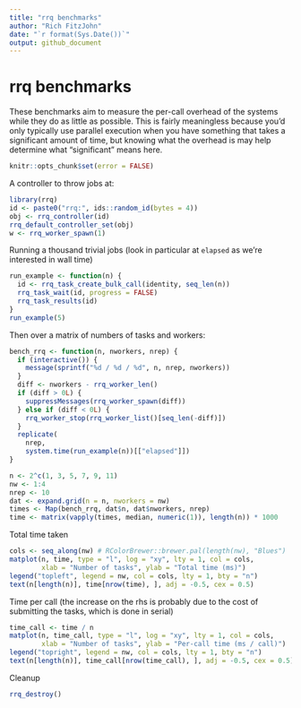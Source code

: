 ```yaml
---
title: "rrq benchmarks"
author: "Rich FitzJohn"
date: "`r format(Sys.Date())`"
output: github_document
---
```


# rrq benchmarks

These benchmarks aim to measure the per-call overhead of the
systems while they do as little as possible.  This is fairly
meaningless because you'd only typically use parallel execution
when you have something that takes a significant amount of time,
but knowing what the overhead is may help determine what
"significant" means here.

``` r
knitr::opts_chunk$set(error = FALSE)
```

A controller to throw jobs at:

```r
library(rrq)
id <- paste0("rrq:", ids::random_id(bytes = 4))
obj <- rrq_controller(id)
rrq_default_controller_set(obj)
w <- rrq_worker_spawn(1)
```

Running a thousand trivial jobs (look in particular at `elapsed` as we're interested in wall time)

```r
run_example <- function(n) {
  id <- rrq_task_create_bulk_call(identity, seq_len(n))
  rrq_task_wait(id, progress = FALSE)
  rrq_task_results(id)
}
run_example(5)
```

Then over a matrix of numbers of tasks and workers:

```r
bench_rrq <- function(n, nworkers, nrep) {
  if (interactive()) {
    message(sprintf("%d / %d / %d", n, nrep, nworkers))
  }
  diff <- nworkers - rrq_worker_len()
  if (diff > 0L) {
    suppressMessages(rrq_worker_spawn(diff))
  } else if (diff < 0L) {
    rrq_worker_stop(rrq_worker_list()[seq_len(-diff)])
  }
  replicate(
    nrep,
    system.time(run_example(n))[["elapsed"]])
}

n <- 2^c(1, 3, 5, 7, 9, 11)
nw <- 1:4
nrep <- 10
dat <- expand.grid(n = n, nworkers = nw)
times <- Map(bench_rrq, dat$n, dat$nworkers, nrep)
time <- matrix(vapply(times, median, numeric(1)), length(n)) * 1000
```

Total time taken

```r
cols <- seq_along(nw) # RColorBrewer::brewer.pal(length(nw), "Blues")
matplot(n, time, type = "l", log = "xy", lty = 1, col = cols,
        xlab = "Number of tasks", ylab = "Total time (ms)")
legend("topleft", legend = nw, col = cols, lty = 1, bty = "n")
text(n[length(n)], time[nrow(time), ], adj = -0.5, cex = 0.5)
```

Time per call (the increase on the rhs is probably due to the cost of submitting the tasks, which is done in serial)

```r
time_call <- time / n
matplot(n, time_call, type = "l", log = "xy", lty = 1, col = cols,
        xlab = "Number of tasks", ylab = "Per-call time (ms / call)")
legend("topright", legend = nw, col = cols, lty = 1, bty = "n")
text(n[length(n)], time_call[nrow(time_call), ], adj = -0.5, cex = 0.5)
```

Cleanup

```r
rrq_destroy()
```
